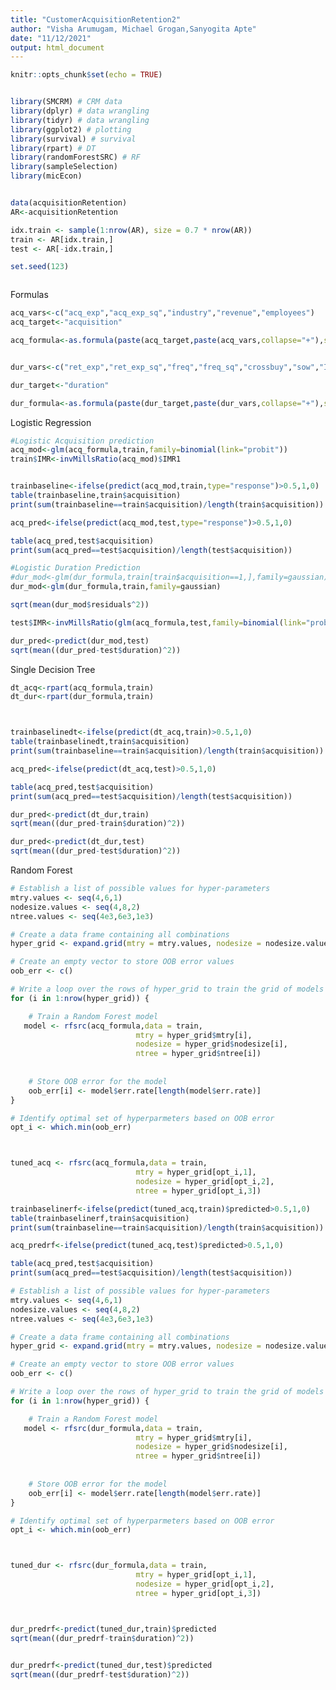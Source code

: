 ```yaml
---
title: "CustomerAcquisitionRetention2"
author: "Visha Arumugam, Michael Grogan,Sanyogita Apte"
date: "11/12/2021"
output: html_document
---
```


```r
knitr::opts_chunk$set(echo = TRUE)


library(SMCRM) # CRM data
library(dplyr) # data wrangling
library(tidyr) # data wrangling
library(ggplot2) # plotting
library(survival) # survival
library(rpart) # DT
library(randomForestSRC) # RF
library(sampleSelection)
library(micEcon)


data(acquisitionRetention)
AR<-acquisitionRetention

idx.train <- sample(1:nrow(AR), size = 0.7 * nrow(AR))
train <- AR[idx.train,]
test <- AR[-idx.train,]

set.seed(123)



```



Formulas
```r
acq_vars<-c("acq_exp","acq_exp_sq","industry","revenue","employees")
acq_target<-"acquisition"

acq_formula<-as.formula(paste(acq_target,paste(acq_vars,collapse="+"),sep="~"))


dur_vars<-c("ret_exp","ret_exp_sq","freq","freq_sq","crossbuy","sow","IMR")

dur_target<-"duration"

dur_formula<-as.formula(paste(dur_target,paste(dur_vars,collapse="+"),sep="~"))

```




Logistic Regression
```r
#Logistic Acquisition prediction
acq_mod<-glm(acq_formula,train,family=binomial(link="probit"))
train$IMR<-invMillsRatio(acq_mod)$IMR1


trainbaseline<-ifelse(predict(acq_mod,train,type="response")>0.5,1,0)
table(trainbaseline,train$acquisition)
print(sum(trainbaseline==train$acquisition)/length(train$acquisition))
```


```r
acq_pred<-ifelse(predict(acq_mod,test,type="response")>0.5,1,0)

table(acq_pred,test$acquisition)
print(sum(acq_pred==test$acquisition)/length(test$acquisition))
```

```r
#Logistic Duration Prediction
#dur_mod<-glm(dur_formula,train[train$acquisition==1,],family=gaussian)
dur_mod<-glm(dur_formula,train,family=gaussian)

sqrt(mean(dur_mod$residuals^2))
```
```r

test$IMR<-invMillsRatio(glm(acq_formula,test,family=binomial(link="probit")))$IMR1

dur_pred<-predict(dur_mod,test)
sqrt(mean((dur_pred-test$duration)^2))
```

Single Decision Tree


```r
dt_acq<-rpart(acq_formula,train)
dt_dur<-rpart(dur_formula,train)




```



```r
trainbaselinedt<-ifelse(predict(dt_acq,train)>0.5,1,0)
table(trainbaselinedt,train$acquisition)
print(sum(trainbaseline==train$acquisition)/length(train$acquisition))


```



```r
acq_pred<-ifelse(predict(dt_acq,test)>0.5,1,0)

table(acq_pred,test$acquisition)
print(sum(acq_pred==test$acquisition)/length(test$acquisition))

```

```r

dur_pred<-predict(dt_dur,train)
sqrt(mean((dur_pred-train$duration)^2))
```

```r

dur_pred<-predict(dt_dur,test)
sqrt(mean((dur_pred-test$duration)^2))
```










Random Forest

```r
# Establish a list of possible values for hyper-parameters
mtry.values <- seq(4,6,1)
nodesize.values <- seq(4,8,2)
ntree.values <- seq(4e3,6e3,1e3)

# Create a data frame containing all combinations 
hyper_grid <- expand.grid(mtry = mtry.values, nodesize = nodesize.values, ntree = ntree.values)

# Create an empty vector to store OOB error values
oob_err <- c()

# Write a loop over the rows of hyper_grid to train the grid of models
for (i in 1:nrow(hyper_grid)) {

    # Train a Random Forest model
   model <- rfsrc(acq_formula,data = train,
                            mtry = hyper_grid$mtry[i],
                            nodesize = hyper_grid$nodesize[i],
                            ntree = hyper_grid$ntree[i])  
  
                          
    # Store OOB error for the model                      
    oob_err[i] <- model$err.rate[length(model$err.rate)]
}

# Identify optimal set of hyperparmeters based on OOB error
opt_i <- which.min(oob_err)



tuned_acq <- rfsrc(acq_formula,data = train,
                            mtry = hyper_grid[opt_i,1],
                            nodesize = hyper_grid[opt_i,2],
                            ntree = hyper_grid[opt_i,3])
```


```r
trainbaselinerf<-ifelse(predict(tuned_acq,train)$predicted>0.5,1,0)
table(trainbaselinerf,train$acquisition)
print(sum(trainbaseline==train$acquisition)/length(train$acquisition))


```



```r
acq_predrf<-ifelse(predict(tuned_acq,test)$predicted>0.5,1,0)

table(acq_pred,test$acquisition)
print(sum(acq_pred==test$acquisition)/length(test$acquisition))

```




```r
# Establish a list of possible values for hyper-parameters
mtry.values <- seq(4,6,1)
nodesize.values <- seq(4,8,2)
ntree.values <- seq(4e3,6e3,1e3)

# Create a data frame containing all combinations 
hyper_grid <- expand.grid(mtry = mtry.values, nodesize = nodesize.values, ntree = ntree.values)

# Create an empty vector to store OOB error values
oob_err <- c()

# Write a loop over the rows of hyper_grid to train the grid of models
for (i in 1:nrow(hyper_grid)) {

    # Train a Random Forest model
   model <- rfsrc(dur_formula,data = train,
                            mtry = hyper_grid$mtry[i],
                            nodesize = hyper_grid$nodesize[i],
                            ntree = hyper_grid$ntree[i])  
  
                          
    # Store OOB error for the model                      
    oob_err[i] <- model$err.rate[length(model$err.rate)]
}

# Identify optimal set of hyperparmeters based on OOB error
opt_i <- which.min(oob_err)



tuned_dur <- rfsrc(dur_formula,data = train,
                            mtry = hyper_grid[opt_i,1],
                            nodesize = hyper_grid[opt_i,2],
                            ntree = hyper_grid[opt_i,3]) 



dur_predrf<-predict(tuned_dur,train)$predicted
sqrt(mean((dur_predrf-train$duration)^2))
     
```

```r

dur_predrf<-predict(tuned_dur,test)$predicted
sqrt(mean((dur_predrf-test$duration)^2))


```


```r

```

